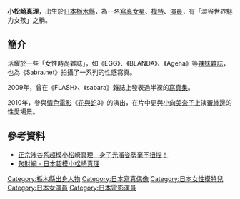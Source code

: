 {{nofootnotes|time=2020-01-30}}
{{藝人
| 姓名 = 小松崎真理
| 類型 = 女演員
| 圖片 = 
| 圖片尺寸 = 220px
| 圖片簡介 = 
| 原名 =
| 英文名 = Mari Komatsuzaki
| 外文名 = 小松崎 真理
| 外文 = ja
| 綽號 = 
| 出生日期 = {{birth_date_and _age|1988|9|3}}
| 出生地點 = {{JPN}}[[栃木縣|栃木縣]]
| 逝世日期 = 
| 逝世地點 = 
| 國籍 = {{JPN}}
| 教育程度 = 
| 宗教信仰 =  
| 語言 = [[日語|日語]]
| 經紀公司 = 
| 活躍年代 = 
| 網站 = [http://ameblo.jp/komatuzaki-mari/ 部落格]
| imdb =  
}}
'''小松崎真理'''{{BD|1988年|9月3日|catIdx=Komatsuzaki Mari}}，出生於[[日本|日本]][[栃木縣|栃木縣]]，為一名[[寫真女星|寫真女星]]、[[模特|模特]]、[[演員|演員]]，有「澀谷世界魅力女孩」之稱。

==簡介==
活耀於一些「女性時尚雜誌」，如《EGG》、《BLANDA》、《Ageha》等[[辣妹|辣妹]][[雜誌|雜誌]]，也為《Sabra.net》拍攝了一系列的性感寫真。

2009年，曾在《FLASH》、《sabara》雜誌上發表過半裸的[[寫真集|寫真集]]。

2010年，參與[[情色電影|情色電影]]《[[花與蛇|花與蛇]]3》的演出，在片中更與[[小向美奈子|小向美奈子]]上演[[蕾絲邊|蕾絲邊]]的性愛場景。

==參考資料==
* [http://www.nownews.com/n/2012/01/22/423007 正宗涉谷系超模小松崎真理　身子光溜姿勢毫不扭捏！] {{Wayback|url=http://www.nownews.com/n/2012/01/22/423007 |date=20160306075945 }}
* [https://web.archive.org/web/20131225185534/http://www.91jucai.com/txs/ssyd/2013-10-28/10940.html 聚財網 - 日本超模小松崎真理]

{{DEFAULTSORT:Komatsuzaki Mari}}
[[Category:栃木縣出身人物|Category:栃木縣出身人物]]
[[Category:日本寫真偶像|Category:日本寫真偶像]]
[[Category:日本女性模特兒|Category:日本女性模特兒]]
[[Category:日本女演員|Category:日本女演員]]
[[Category:日本電影演員|Category:日本電影演員]]